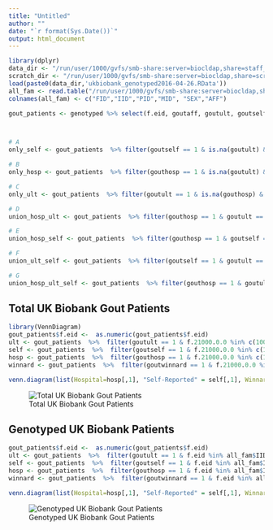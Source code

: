 ```yaml
---
title: "Untitled"
author: ""
date: "`r format(Sys.Date())`"
output: html_document
---
```


```r
library(dplyr)
data_dir <- "/run/user/1000/gvfs/smb-share:server=biocldap,share=staff_groups/merrimanlab/Documents/Murray/ukbiobank_util/data/"
scratch_dir <- "/run/user/1000/gvfs/smb-share:server=biocldap,share=scratch/merrimanlab/murray/working_dir/UkBio/"
load(paste0(data_dir,'ukbiobank_genotyped2016-04-26.RData'))
all_fam <- read.table("/run/user/1000/gvfs/smb-share:server=biocldap,share=scratch/merrimanlab/murray/working_dir/UkBio/chr1impv1.fam", header=FALSE)
colnames(all_fam) <- c("FID","IID","PID","MID", "SEX","AFF")
```

```r
gout_patients <- genotyped %>% select(f.eid, goutaff, goutult, goutself, gouthosp, goutall, gout_exclude_drug, goutwinnard, renaldisease, f.21000.0.0)  %>% filter(goutaff == 1)



# A
only_self <- gout_patients  %>% filter(goutself == 1 & is.na(goutult) & is.na(gouthosp)) %>% select(f.eid) %>% tally()

# B
only_hosp <- gout_patients  %>% filter(gouthosp == 1 & is.na(goutult) & is.na(goutself)) %>% select(f.eid) %>% tally()

# C
only_ult <- gout_patients  %>% filter(goutult == 1 & is.na(gouthosp) & is.na(goutself)) %>% select(f.eid) %>% tally()

# D
union_hosp_ult <- gout_patients  %>% filter(gouthosp == 1 & goutult == 1 & is.na(goutself)) %>% select(f.eid) %>% tally()

# E
union_hosp_self <- gout_patients  %>% filter(gouthosp == 1 & goutself == 1 & is.na(goutult)) %>% select(f.eid) %>% tally()

# F
union_ult_self <- gout_patients  %>% filter(goutself == 1 & goutult == 1 & is.na(gouthosp)) %>% select(f.eid) %>% tally()

# G
union_hosp_ult_self <- gout_patients  %>% filter(gouthosp == 1 & goutult == 1 & goutself == 1) %>% select(f.eid) %>% tally()
```


## Total UK Biobank Gout Patients

```r
library(VennDiagram)
gout_patients$f.eid <-  as.numeric(gout_patients$f.eid)
ult <- gout_patients  %>%  filter(goutult == 1 & f.21000.0.0 %in% c(1001,1002,1003))  %>% select(f.eid)
self <- gout_patients  %>%  filter(goutself == 1 & f.21000.0.0 %in% c(1001,1002,1003))  %>% select(f.eid)
hosp <- gout_patients  %>%  filter(gouthosp == 1 & f.21000.0.0 %in% c(1001,1002,1003))  %>% select(f.eid)
winnard <- gout_patients  %>%  filter(goutwinnard == 1 & f.21000.0.0 %in% c(1001,1002,1003))  %>% select(f.eid)

venn.diagram(list(Hospital=hosp[,1], "Self-Reported" = self[,1], Winnard = winnard[,1], ULT = ult[,1]), fill = c('#FFFF80','#AAFFAA','#FFAAAA','#AAAAFF'), filename = "total_venn.tiff")

```

![Total UK Biobank Gout Patients](total_venn.tiff)

## Genotyped UK Biobank Patients

```r
gout_patients$f.eid <-  as.numeric(gout_patients$f.eid)
ult <- gout_patients  %>%  filter(goutult == 1 & f.eid %in% all_fam$IID & f.21000.0.0 %in% c(1001,1002,1003) )  %>% select(f.eid)
self <- gout_patients  %>%  filter(goutself == 1 & f.eid %in% all_fam$IID & f.21000.0.0 %in% c(1001,1002,1003))  %>% select(f.eid)
hosp <- gout_patients  %>%  filter(gouthosp == 1 & f.eid %in% all_fam$IID & f.21000.0.0 %in% c(1001,1002,1003))  %>% select(f.eid)
winnard <- gout_patients  %>%  filter(goutwinnard == 1 & f.eid %in% all_fam$IID & f.21000.0.0 %in% c(1001,1002,1003))  %>% select(f.eid)

venn.diagram(list(Hospital=hosp[,1], "Self-Reported" = self[,1], Winnard = winnard[,1], ULT = ult[,1]),fill = c('#FFFF80','#AAFFAA','#FFAAAA','#AAAAFF') ,filename = "genotyped_venn.tiff")

```

![Genotyped UK Biobank Gout Patients](genotyped_venn.tiff)

